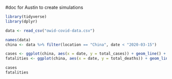 #doc for Austin to create simulations

```r
library(tidyverse)
library(dplyr)
```

```r
data <- read_csv("owid-covid-data.csv")
```

```r
names(data)
china <- data %>% filter(location == "China", date < "2020-03-15")
```

```r
cases <- ggplot(china, aes(x = date, y = total_cases)) + geom_line() + labs(title = "Total Cases in China", x = "Date", y = "Total Cases")
fatalities <- ggplot(china, aes(x = date, y = total_deaths)) + geom_line() + labs(title = "Total Deaths in China", x = "Date", y = "Total Deaths")
```

```r
cases
fatalities
```

```r
```